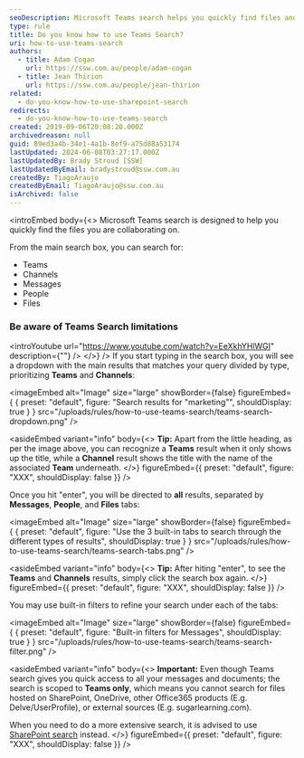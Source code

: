 ```yaml
---
seoDescription: Microsoft Teams search helps you quickly find files and collaborate on projects by searching teams, channels, messages, people, and files.
type: rule
title: Do you know how to use Teams Search?
uri: how-to-use-teams-search
authors:
  - title: Adam Cogan
    url: https://ssw.com.au/people/adam-cogan
  - title: Jean Thirion
    url: https://ssw.com.au/people/jean-thirion
related:
  - do-you-know-how-to-use-sharepoint-search
redirects:
  - do-you-know-how-to-use-teams-search
created: 2019-09-06T20:08:20.000Z
archivedreason: null
guid: 89ed3a4b-34e1-4a1b-8ef9-a75d88a53174
lastUpdated: 2024-06-08T03:27:17.000Z
lastUpdatedBy: Brady Stroud [SSW]
lastUpdatedByEmail: bradystroud@ssw.com.au
createdBy: TiagoAraujo
createdByEmail: TiagoAraujo@ssw.com.au
isArchived: false
---
```


<introEmbed
  body={<>
Microsoft Teams search is designed to help you quickly find the files you are collaborating on.

From the main search box, you can search for:

- Teams
- Channels
- Messages
- People
- Files

### Be aware of Teams Search limitations

&lt;introYoutube url="https://www.youtube.com/watch?v=EeXkhYHlWGI" description={""} /&gt;
  </>}
/>
If you start typing in the search box, you will see a dropdown with the main results that matches your query divided by type, prioritizing **Teams** and **Channels**:


<imageEmbed
  alt="Image"
  size="large"
  showBorder={false}
  figureEmbed={ {
    preset: "default",
    figure: "Search results for \"marketing\"",
    shouldDisplay: true
  } }
  src="/uploads/rules/how-to-use-teams-search/teams-search-dropdown.png"
/>

<asideEmbed
  variant="info"
  body={<>
    **Tip:** Apart from the little heading, as per the image above, you can recognize a **Teams** result when it only shows up the title, while a **Channel** result shows the title with the name of the associated **Team** underneath.
  </>}
  figureEmbed={{
    preset: "default",
    figure: "XXX",
    shouldDisplay: false
  }}
/>

Once you hit "enter", you will be directed to **all** results, separated by **Messages**, **People**, and **Files** tabs:


<imageEmbed
  alt="Image"
  size="large"
  showBorder={false}
  figureEmbed={ {
    preset: "default",
    figure: "Use the 3 built-in tabs to search through the different types of results",
    shouldDisplay: true
  } }
  src="/uploads/rules/how-to-use-teams-search/teams-search-tabs.png"
/>

<asideEmbed
  variant="info"
  body={<>
    **Tip:** After hiting "enter", to see the **Teams** and **Channels** results, simply click the search box again.
  </>}
  figureEmbed={{
    preset: "default",
    figure: "XXX",
    shouldDisplay: false
  }}
/>

You may use built-in filters to refine your search under each of the tabs:


<imageEmbed
  alt="Image"
  size="large"
  showBorder={false}
  figureEmbed={ {
    preset: "default",
    figure: "Built-in filters for Messages",
    shouldDisplay: true
  } }
  src="/uploads/rules/how-to-use-teams-search/teams-search-filter.png"
/>

<asideEmbed
  variant="info"
  body={<>
    **Important:** Even though Teams search gives you quick access to all your messages and documents; the search is scoped to **Teams only**, which means you cannot search for files hosted on SharePoint, OneDrive, other Office365 products (E.g. Delve/UserProfile), or external sources (E.g. sugarlearning.com).

When you need to do a more extensive search, it is advised to use [SharePoint search](/sharepoint-search) instead.
  </>}
  figureEmbed={{
    preset: "default",
    figure: "XXX",
    shouldDisplay: false
  }}
/>
